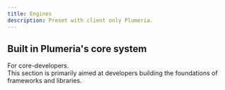 ```yaml
---
title: Engines
description: Preset with client only Plumeria.
---
```


## Built in Plumeria's core system
For core-developers.  
This section is primarily aimed at developers building the foundations of frameworks and libraries.

<Cards>
    <Card
      href="/docs/engines/zss-engine"
      title="Guide zss-engine package"
      description="Developable systems for css-in-js api"
    />
    <Card
      href="https://github.com/zss-in-js/plumeria/tree/main/packages/compiler"
      title="Compiler for extract CLI source GitHub Link ↗"
      description="Developable systems for css-in-js compiler"
    />
    <Card
      href="https://github.com/zss-in-js/plumeria/tree/main/packages/webpack-plugin"
      title="Next.js for extract and compile source GitHub Link ↗"
      description="Developable systems for webpack-plugin nextjs"
    />
</Cards>